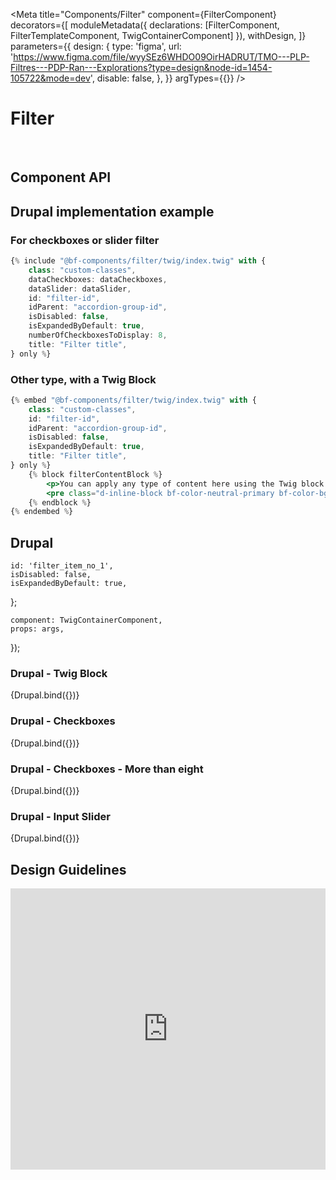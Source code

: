 
<Meta
    title="Components/Filter"
    component={FilterComponent}
    decorators={[
        moduleMetadata({ declarations: [FilterComponent, FilterTemplateComponent, TwigContainerComponent] }),
        withDesign,
    ]}
    parameters={{
        design: {
            type: 'figma',
            url: 'https://www.figma.com/file/wyySEz6WHDO09OirHADRUT/TMO---PLP-Filtres---PDP-Ran---Explorations?type=design&node-id=1454-105722&mode=dev',
            disable: false,
        },
    }}
    argTypes={{}}
/>

# Filter

<br />

## Component API

<ArgsTable of={FilterComponent} />

## Drupal implementation example

### For checkboxes or slider filter

```jsx
{% include "@bf-components/filter/twig/index.twig" with {
    class: "custom-classes",
    dataCheckboxes: dataCheckboxes,
    dataSlider: dataSlider,
    id: "filter-id",
    idParent: "accordion-group-id",
    isDisabled: false,
    isExpandedByDefault: true,
    numberOfCheckboxesToDisplay: 8,
    title: "Filter title",
} only %}
```

### Other type, with a Twig Block

```jsx
{% embed "@bf-components/filter/twig/index.twig" with {
    class: "custom-classes",
    id: "filter-id",
    idParent: "accordion-group-id",
    isDisabled: false,
    isExpandedByDefault: true,
    title: "Filter title",
} only %}
    {% block filterContentBlock %}
        <p>You can apply any type of content here using the Twig block:</p>
        <pre class="d-inline-block bf-color-neutral-primary bf-color-bg-underground p-2">filterContentBlock</pre>
    {% endblock %}
{% endembed %}
```

## Drupal

    id: 'filter_item_no_1',
    isDisabled: false,
    isExpandedByDefault: true,
};

    component: TwigContainerComponent,
    props: args,
});

### Drupal - Twig Block

<Canvas withSource="none">
    <Story
        name="Drupal - Twig Block"
        height="300px"
        args={{
            elementPath: 'components/filter/_doc/template.drupal',
            ...commonProps,
            title: 'Système d’exploitation',
        }}
    >
        {Drupal.bind({})}
    </Story>
</Canvas>

### Drupal - Checkboxes

<Canvas withSource="none">
    <Story
        name="Drupal - Checkboxes"
        height="300px"
        args={{
            elementPath: 'components/filter/_doc/template.drupal',
            ...commonProps,
            dataCheckboxes: dataCheckboxes,
            title: 'Brand',
        }}
    >
        {Drupal.bind({})}
    </Story>
</Canvas>

### Drupal - Checkboxes - More than eight

<Canvas withSource="none">
    <Story
        name="Drupal - Checkboxes - More than eight"
        height="300px"
        args={{
            elementPath: 'components/filter/_doc/template.drupal',
            ...commonProps,
            dataCheckboxes: dataCheckboxesMoreThanEight,
            title: 'Color',
        }}
    >
        {Drupal.bind({})}
    </Story>
</Canvas>

### Drupal - Input Slider

<Canvas withSource="none">
    <Story
        name="Drupal - Input Slider"
        height="300px"
        args={{
            elementPath: 'components/filter/_doc/template.drupal',
            ...commonProps,
            dataSlider: dataSlider,
            title: 'Mensualité des appareils',
        }}
    >
        {Drupal.bind({})}
    </Story>
</Canvas>

<!--
For now, Angular components ar not used, so it is hidden by default.

## Angular

  component: FilterTemplateComponent,
  props: args,
});

<Canvas withSource='none'>
    <Story
        name='Angular'
        args={{
            label: 'Filter'
        }}
    >
        {Angular.bind({})}
    </Story>
</Canvas>

## Angular implementation example

Please, read the [Implementation Page](/?path=/docs/implementation-angular--page).
-->

## Design Guidelines

<iframe
    width="100%"
    height="450"
    src="https://www.figma.com/embed?embed_host=share&url=https%3A%2F%2Fwww.figma.com%2Ffile%2FwyySEz6WHDO09OirHADRUT%2FTMO---PLP-Filtres---PDP-Ran---Explorations%3Ftype%3Ddesign%26node-id%3D1454-105722"
    frameBorder="0"
    allowFullScreen
></iframe>
